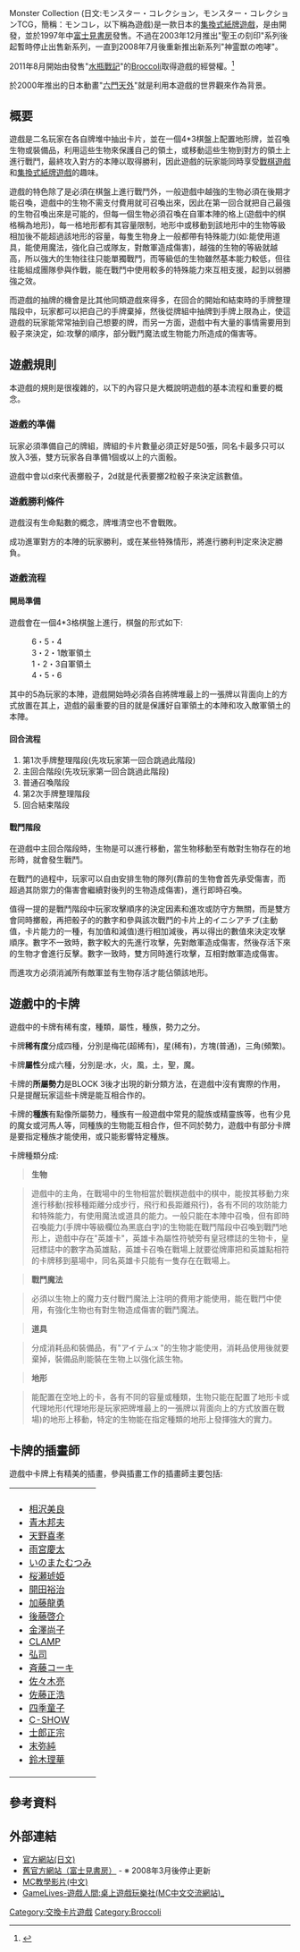 {{trivia|time=2018-05-24T09:08:55+00:00}}
{{howto|time=2015-02-12T16:20:20+00:00}}

Monster Collection (日文:モンスター・コレクション，モンスター・コレクションTCG，簡稱：モンコレ，以下稱為遊戲)是一款日本的[[集換式紙牌遊戲|集換式紙牌遊戲]]，是由開發，並於1997年中[[富士見書房|富士見書房]]發售。不過在2003年12月推出"聖王の刻印"系列後起暫時停止出售新系列，一直到2008年7月後重新推出新系列"神霊獣の咆哮"。

2011年8月開始由發售"[[水瓶戰記|水瓶戰記]]"的[[Broccoli|Broccoli]]取得遊戲的經營權。<ref>{{Cite web|url = http://lets-play-moncolle.blog.jp/archives/2941458.html|title = 発売元が変わる・・・だと!?|accessdate = March 24, 2011|archive-date = 2017-02-02|archive-url = https://web.archive.org/web/20170202180710/http://lets-play-moncolle.blog.jp/archives/2941458.html|dead-url = no}}</ref>

於2000年推出的日本動畫"[[六門天外|六門天外]]"就是利用本遊戲的世界觀來作為背景。

== 概要 ==
遊戲是二名玩家在各自牌堆中抽出卡片，並在一個4*3棋盤上配置地形牌，並召喚生物或裝備品，利用這些生物來保護自己的領土，或移動這些生物到對方的領土上進行戰鬥，最終攻入對方的本陣以取得勝利，因此遊戲的玩家能同時享受[[戰棋遊戲|戰棋遊戲]]和[[交換卡片遊戲|集換式紙牌遊戲]]的趣味。

遊戲的特色除了是必須在棋盤上進行戰鬥外，一般遊戲中越強的生物必須在後期才能召喚，遊戲中的生物不需支付費用就可召喚出來，因此在第一回合就把自己最強的生物召喚出來是可能的，但每一個生物必須召喚在自軍本陣的格上(遊戲中的棋格稱為地形)，每一格地形都有其容量限制，地形中或移動到該地形中的生物等級相加後不能超過該地形的容量，每隻生物身上一般都帶有特殊能力(如:能使用道具，能使用魔法，強化自己或隊友，對敵軍造成傷害)，越強的生物的等級就越高，所以強大的生物往往只能單獨戰鬥，而等級低的生物雖然基本能力較低，但往往能組成團隊參與作戰，能在戰鬥中使用較多的特殊能力來互相支援，起到以弱勝強之效。

而遊戲的抽牌的機會是比其他同類遊戲來得多，在回合的開始和結束時的手牌整理階段中，玩家都可以把自己的手牌棄掉，然後從牌組中抽牌到手牌上限為止，使這遊戲的玩家能常常抽到自己想要的牌，而另一方面，遊戲中有大量的事情需要用到骰子來決定，如:攻擊的順序，部分戰鬥魔法或生物能力所造成的傷害等。
== 遊戲規則 ==
本遊戲的規則是很複雜的，以下的內容只是大概說明遊戲的基本流程和重要的概念。

=== 遊戲的準備 ===
玩家必須準備自己的牌組，牌組的卡片數量必須正好是50張，同名卡最多只可以放入3張，雙方玩家各自準備1個或以上的六面骰。

遊戲中會以d來代表擲骰子，2d就是代表要擲2粒骰子來決定該數值。

=== 遊戲勝利條件 ===
遊戲沒有生命點數的概念，牌堆清空也不會戰敗。

成功進軍對方的本陣的玩家勝利，或在某些特殊情形，將進行勝利判定來決定勝負。

=== 遊戲流程 ===

==== 開局準備 ====
遊戲會在一個4*3格棋盤上進行，棋盤的形式如下:
:6・5・4
:3・2・1敵軍領土
:1・2・3自軍領土
:4・5・6
其中的5為玩家的本陣，遊戲開始時必須各自將牌堆最上的一張牌以背面向上的方式放置在其上，遊戲的最重要的目的就是保護好自軍領土的本陣和攻入敵軍領土的本陣。

==== 回合流程 ====
# 第1次手牌整理階段(先攻玩家第一回合跳過此階段)
# 主回合階段(先攻玩家第一回合跳過此階段)
# 普通召喚階段
# 第2次手牌整理階段
# 回合結束階段

==== 戰鬥階段 ====

在遊戲中主回合階段時，生物是可以進行移動，當生物移動至有敵對生物存在的地形時，就會發生戰鬥。

在戰鬥的過程中，玩家可以自由安排生物的隊列(靠前的生物會首先承受傷害，而超過其防禦力的傷害會繼續對後列的生物造成傷害)，進行即時召喚。

值得一提的是戰鬥階段中玩家攻擊順序的決定因素和進攻或防守方無關，而是雙方會同時擲骰，再把骰子的的數字和參與該次戰鬥的卡片上的イニシアチブ(主動值，卡片能力的一種，有加值和減值)進行相加減後，再以得出的數值來決定攻擊順序。數字不一致時，數字較大的先進行攻擊，先對敵軍造成傷害，然後存活下來的生物才會進行反擊。數字一致時，雙方同時進行攻擊，互相對敵軍造成傷害。

而進攻方必須消滅所有敵軍並有生物存活才能佔領該地形。

== 遊戲中的卡牌 ==

遊戲中的卡牌有稀有度，種類，屬性，種族，勢力之分。

卡牌'''稀有度'''分成四種，分別是梅花(超稀有)，星(稀有)，方塊(普通)，三角(頻繁)。

卡牌'''屬性'''分成六種，分別是:水，火，風，土，聖，魔。

卡牌的'''所屬勢力'''是BLOCK 3後才出現的新分類方法，在遊戲中沒有實際的作用，只是提醒玩家這些卡牌是能互相合作的。

卡牌的'''種族'''有點像所屬勢力，種族有一般遊戲中常見的龍族或精靈族等，也有少見的魔女或河馬人等，同種族的生物能互相合作，但不同於勢力，遊戲中有部分卡牌是要指定種族才能使用，或只能影響特定種族。

卡牌種類分成:<blockquote>'''生物'''</blockquote><blockquote>遊戲中的主角，在戰場中的生物相當於戰棋遊戲中的棋中，能按其移動力來進行移動(按移種距離分成步行，飛行和長距離飛行)，各有不同的攻防能力和特殊能力，有使用魔法或道具的能力。一般只能在本陣中召喚，但有即時召喚能力(手牌中等級欄位為黑底白字)的生物能在戰鬥階段中召喚到戰鬥地形上，遊戲中存在"英雄卡"，英雄卡為屬性符號旁有皇冠標誌的生物卡，皇冠標誌中的數字為英雄點，英雄卡召喚在戰場上就要從牌庫把和英雄點相符的卡牌移到墓場中，同名英雄卡只能有一隻存在在戰場上。</blockquote><blockquote>'''戰鬥魔法'''</blockquote><blockquote>必須以生物上的魔力支付戰鬥魔法上注明的費用才能使用，能在戰鬥中使用，有強化生物也有對生物造成傷害的戰鬥魔法。</blockquote><blockquote>'''道具'''</blockquote><blockquote>分成消耗品和裝備品，有"アイテム:x "的生物才能使用，消耗品使用後就要棄掉，裝備品則能裝在生物上以強化該生物。</blockquote><blockquote>'''地形'''</blockquote><blockquote>能配置在空地上的卡，各有不同的容量或種類，生物只能在配置了地形卡或代理地形(代理地形是玩家把牌堆最上的一張牌以背面向上的方式放置在戰場)的地形上移動，特定的生物能在指定種類的地形上發揮強大的實力。</blockquote>

== 卡牌的插畫師 ==
遊戲中卡牌上有精美的插畫，參與插畫工作的插畫師主要包括:<!-- 全員は挙げない -->
{|
|colspan="3" style="text-align:left"|
|- style="vertical-align:top"
|
* [[相沢美良|相沢美良]] 
* [[青木邦夫|青木邦夫]] 
* [[天野喜孝|天野喜孝]] 
* [[雨宮慶太|雨宮慶太]] 
* [[いのまたむつみ|いのまたむつみ]] 
* [[桜瀬琥姫|桜瀬琥姫]] 
* [[開田裕治|開田裕治]] 
* [[加藤龍勇|加藤龍勇]] 
* [[後藤啓介(イラストレーター)|後藤啓介]] 
* [[金澤尚子|金澤尚子]] 
* [[CLAMP|CLAMP]] 
* [[弘司|弘司]] 
* [[斉藤コーキ|斉藤コーキ]] 
* [[佐々木亮|佐々木亮]] 
* [[佐藤正浩|佐藤正浩]] 
* [[四季童子|四季童子]] 
* [[C-SHOW|C-SHOW]] 
* [[士郎正宗|士郎正宗]] 
* [[末弥純|末弥純]] 
* [[鈴木理華|鈴木理華]]
|
* [[田口順子|田口順子]] 
* [[竹本泉|竹本泉]] 
* [[田中としひさ|田中としひさ]] 
* [[立川虫麻呂|立川虫麻呂]] 
* [[槻城ゆう子|槻城ゆう子]] 
* [[中村亮|中村亮]] 
* [[七瀬葵|七瀬葵]] 
* [[七水号多|七水号多]] 
* [[pako|pako]] 
* [[ぴぃたあそると|ぴぃたぁそると]] 
* [[幻超二|幻超二]] 
* [[村枝賢一|村枝賢一]] 
* [[米田仁士|米田仁士]] 
* [[るりあ046|るりあ046]] 
* [[かんくろう|かんくろう]] 
* [[若菜等+Ki|若菜等+Ki]] 
* [[西川秀明|西川秀明]] 
* [[伊藤勢|伊藤勢]] 
* [[あらいずみるい|あらいずみるい]] 
* [[尾崎弘宜|尾崎弘宜]]
| 
* [[ぽぽるちゃ|ぽぽるちゃ]] 
* [[石垣環|石垣環]] 
* [[今野隼史|今野隼史]] 
* [[中村龍徳|中村龍徳]] 
* [[黑星紅白|黑星紅白]] 
* [[田中久仁彦|田中久仁彦]] 
* [[美樹本晴彦|美樹本晴彦]]
|}

== 參考資料 ==
{{reflist}}

== 外部連結 ==
* [http://moncolle-tcg.com/ 官方網站(日文)]{{Wayback|url=http://moncolle-tcg.com/ |date=20150303175855 }}
* [https://web.archive.org/web/20080313060804/http://www.fujimishobo.co.jp/game/moncolle/ 舊官方網站（富士見書房）] - ※ 2008年3月後停止更新
* [https://www.youtube.com/watch?v=zrGcl0-Dr5M MC教學影片(中文)]{{Wayback|url=https://www.youtube.com/watch?v=zrGcl0-Dr5M |date=20190217070558 }}
* [http://www.gamelives.hk/ GameLives-遊戲人間:桌上遊戲玩樂社(MC中文交流網站)_]{{Dead link}}

[[Category:交換卡片遊戲|Category:交換卡片遊戲]]
[[Category:Broccoli|Category:Broccoli]]
